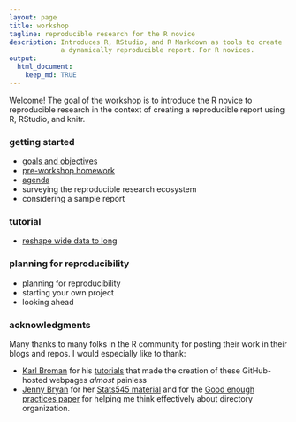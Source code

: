 ```yaml
---
layout: page
title: workshop
tagline: reproducible research for the R novice
description: Introduces R, RStudio, and R Markdown as tools to create
             a dynamically reproducible report. For R novices. 
output: 
  html_document:
    keep_md: TRUE
---
```


Welcome! The goal of the workshop is to introduce the R novice to reproducible research in the context of creating a reproducible report using R, RStudio, and knitr.  

### getting started

- [goals and objectives](pages/01_intro_01_goals.html)
- [pre-workshop homework](pages/01_intro_02_pre-hw.html) 
- [agenda](pages/01_intro_03_agenda.html) 
- surveying the reproducible research ecosystem 
- considering a sample report 

### tutorial 

- [reshape wide data to long](pages/02_tutor_03_tidy-data.html)

<!--
- [creating the file structure](pages/03-getting-started.html) 
- [initializing the Rmd report file](pages/04-initialize-Rmd.html) 
- [adding headings and images](pages/05-headings-and-images.html) 
- [specifying a style reference](pages/06-style-reference.html)
- [set up knitr and readr](pages/07-setup-knitr-and-readr.html)
- [read a data file and make a table](pages/08-read-data-make-table.html)
- [inline code and table formatting](pages/09-inline-code.html)
- performing a linear regression  
- reporting results in-line 
- graphing results  
- writing an equation 
- adding a citation 
- updating the report when the data change 
-->

### planning for reproducibility 

- planning for reproducibility 
- starting your own project 
- looking ahead 

### acknowledgments 

Many thanks to many folks in the R community for posting their work in their blogs and repos. I would especially like to thank: 

- [Karl Broman](http://kbroman.org) for his  [tutorials](http://kbroman.org/pages/tutorials.html) that made the creation of these GitHub-hosted webpages *almost* painless 
- [Jenny Bryan](https://github.com/jennybc) for her [Stats545 material](http://stat545.com/) and for the
[Good enough practices  paper](https://swcarpentry.github.io/good-enough-practices-in-scientific-computing/) for helping me think effectively about directory organization.  


